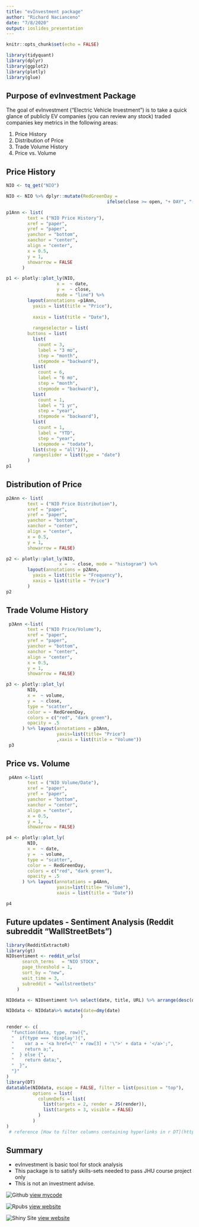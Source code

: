 ```yaml
---
title: "evInvestment package"
author: "Richard Nacianceno"
date: "7/8/2020"
output: ioslides_presentation
---
```


```r
knitr::opts_chunk$set(echo = FALSE)
```

```r
library(tidyquant)
library(dplyr)
library(ggplot2)
library(plotly)
library(glue)
```


## Purpose of evInvestment Package

The goal of evInvestment ("Electric Vehicle Investment") is to take a quick glance of publicly EV companies (you can review any stock) traded companies key metrics in the following areas:

1. Price History
2. Distribution of Price
3. Trade Volume History
4. Price vs. Volume

## Price History

```r
NIO <- tq_get("NIO")

NIO <- NIO %>% dplyr::mutate(RedGreenDay =
                                      ifelse(close >= open, "+ DAY", "- DAY"))

p1Ann <- list(
        text = ("NIO Price History"),
        xref = "paper",
        yref = "paper",
        yanchor = "bottom",
        xanchor = "center",
        align = "center",
        x = 0.5,
        y = 1,
        showarrow = FALSE
      )

p1 <- plotly::plot_ly(NIO,
                   x =  ~ date,
                   y =  ~ close,
                   mode = "line") %>%
        layout(annotations =p1Ann,
          yaxis = list(title = "Price"),
          
          xaxis = list(title = "Date"),
          
          rangeselector = list(
        buttons = list(
          list(
            count = 3,
            label = "3 mo",
            step = "month",
            stepmode = "backward"),
          list(
            count = 6,
            label = "6 mo",
            step = "month",
            stepmode = "backward"),
          list(
            count = 1,
            label = "1 yr",
            step = "year",
            stepmode = "backward"),
          list(
            count = 1,
            label = "YTD",
            step = "year",
            stepmode = "todate"),
          list(step = "all"))),
          rangeslider = list(type = "date")
        )
p1

```


## Distribution of Price

```r
p2Ann <- list(
        text = ("NIO Price Distribution"),
        xref = "paper",
        yref = "paper",
        yanchor = "bottom",
        xanchor = "center",
        align = "center",
        x = 0.5,
        y = 1,
        showarrow = FALSE)

p2 <- plotly::plot_ly(NIO,
                    x =  ~ close, mode = "histogram") %>%
        layout(annotations = p2Ann,
          yaxis = list(title = "Frequency"),
          xaxis = list(title = "Price")
        )
p2
```

## Trade Volume History

```r
 p3Ann <-list(
        text = ("NIO Price/Volume"),
        xref = "paper",
        yref = "paper",
        yanchor = "bottom",
        xanchor = "center",
        align = "center",
        x = 0.5,
        y = 1,
        showarrow = FALSE)

p3 <- plotly::plot_ly(
        NIO,
        x =  ~ volume,
        y =  ~ close,
        type = "scatter",
        color = ~ RedGreenDay,
        colors = c("red", "dark green"),
        opacity = .5
      ) %>% layout(annotations = p3Ann, 
                   yaxis=list(title= "Price")
                   ,xaxis = list(title = "Volume"))
 p3
```

## Price vs. Volume

```r
 p4Ann <-list(
        text = ("NIO Volume/Date"),
        xref = "paper",
        yref = "paper",
        yanchor = "bottom",
        xanchor = "center",
        align = "center",
        x = 0.5,
        y = 1,
        showarrow = FALSE)

p4 <- plotly::plot_ly(
        NIO,
        x =  ~ date,
        y =  ~ volume,
        type = "scatter",
        color = ~ RedGreenDay,
        colors = c("red", "dark green"),
        opacity = .5
      ) %>% layout(annotations = p4Ann, 
                   yaxis=list(title= "Volume"),
                   xaxis = list(title = "Date"))

p4
```
## Future updates - Sentiment Analysis (Reddit subreddit "WallStreetBets")

```r
library(RedditExtractoR)
library(gt)
NIOsentiment <- reddit_urls(
      search_terms   = "NIO STOCK",
      page_threshold = 1,
      sort_by = "new",
      wait_time = 3,
      subreddit = "wallstreetbets"
    )

NIOdata <- NIOsentiment %>% select(date, title, URL) %>% arrange(desc(date))

NIOdata <- NIOdata%>% mutate(date=dmy(date) 
                            )

render <- c(
  "function(data, type, row){",
  "  if(type === 'display'){",
  "    var a = '<a href=\"' + row[3] + '\">' + data + '</a>';",
  "    return a;",
  "  } else {",
  "    return data;",
  "  }",
  "}"
)
library(DT)
datatable(NIOdata, escape = FALSE, filter = list(position = "top"), 
          options = list(
            columnDefs = list(
              list(targets = 2, render = JS(render)),
              list(targets = 3, visible = FALSE)
            )
          )
)
 # reference [How to filter columns containing hyperlinks in r DT](https://stackoverflow.com/questions/45596315/how-to-filter-columns-containing-hyperlinks-in-r-dt)
```

## Summary

- evInvestment is basic tool for stock analysis
- This package is to satisfy skills-sets needed to pass JHU course project only
- This is not an investment advise.


![Github](./Octocat.png) [view mycode](https://github.com/ranalytica/EV_Players){target="_blank"} 

![Rpubs](./rpubs.png) [view website](https://rpubs.com/Ranalytica/evInvestment){target="_blank"} 

![Shiny Site](./shiny.png) [view website](https://ranalytica.shinyapps.io/evInvestment/){target="_blank"} 

